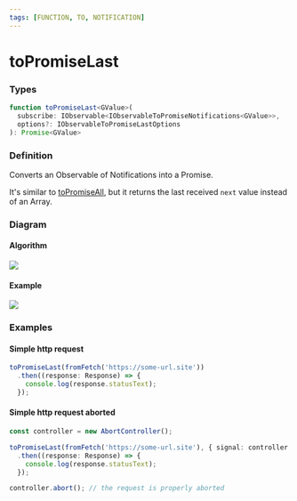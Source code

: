 ```yaml
---
tags: [FUNCTION, TO, NOTIFICATION]
---
```


# toPromiseLast

### Types

```ts
function toPromiseLast<GValue>(
  subscribe: IObservable<IObservableToPromiseNotifications<GValue>>,
  options?: IObservableToPromiseLastOptions
): Promise<GValue>
```

### Definition

Converts an Observable of Notifications into a Promise.

It's similar to [toPromiseAll](/docs/reference/to-promise-all/),
but it returns the last received `next` value instead of an Array.

### Diagram

#### Algorithm

![](algorithm-diagram.svg)

#### Example

![](example-diagram.svg)

### Examples

#### Simple http request

```ts
toPromiseLast(fromFetch('https://some-url.site'))
  .then((response: Response) => {
    console.log(response.statusText);
  });
```

#### Simple http request aborted

```ts
const controller = new AbortController();

toPromiseLast(fromFetch('https://some-url.site'), { signal: controller.signal })
  .then((response: Response) => {
    console.log(response.statusText);
  });

controller.abort(); // the request is properly aborted
```

